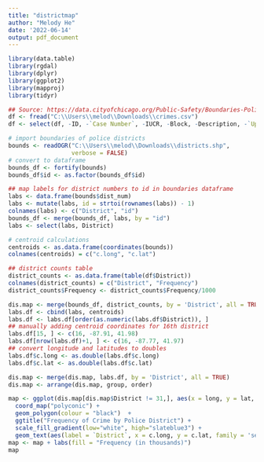 ---
title: "districtmap"
author: "Melody He"
date: '2022-06-14'
output: pdf_document
---

```{r, warning = FALSE, message = FALSE, results = 'false'}
library(data.table)
library(rgdal)
library(dplyr)
library(ggplot2)
library(mapproj)
library(tidyr)

## Source: https://data.cityofchicago.org/Public-Safety/Boundaries-Police-Districts-current-/fthy-xz3r
df <- fread("C:\\Users\\melod\\Downloads\\crimes.csv")
df <- select(df, -ID, -`Case Number`, -IUCR, -Block, -Description, -`Updated On`, -Ward, -Location)

# import boundaries of police districts
bounds <- readOGR("C:\\Users\\melod\\Downloads\\districts.shp",
                  verbose = FALSE)
# convert to dataframe
bounds_df <- fortify(bounds)
bounds_df$id <- as.factor(bounds_df$id)

## map labels for district numbers to id in boundaries dataframe
labs <- data.frame(bounds$dist_num)
labs <- mutate(labs, id = strtoi(rownames(labs)) - 1)
colnames(labs) <- c("District", "id")
bounds_df <- merge(bounds_df, labs, by = "id")
labs <- select(labs, District)

# centroid calculations
centroids <- as.data.frame(coordinates(bounds))
colnames(centroids) = c("c.long", "c.lat")

## district counts table
district_counts <- as.data.frame(table(df$District))
colnames(district_counts) = c("District", "Frequency")
district_counts$Frequency <- district_counts$Frequency/1000

dis.map <- merge(bounds_df, district_counts, by = 'District', all = TRUE)
labs.df <- cbind(labs, centroids)
labs.df <- labs.df[order(as.numeric(labs.df$District)), ]
## manually adding centroid coordinates for 16th district
labs.df[15, ] <- c(16, -87.91, 41.98)
labs.df[nrow(labs.df)+1, ] <- c(16, -87.77, 41.97)
## convert longitude and latitudes to doubles
labs.df$c.long <- as.double(labs.df$c.long)
labs.df$c.lat <- as.double(labs.df$c.lat)

dis.map <- merge(dis.map, labs.df, by = 'District', all = TRUE)
dis.map <- arrange(dis.map, group, order)
```

```{r, warning = FALSE, message = FALSE}
map <- ggplot(dis.map[dis.map$District != 31,], aes(x = long, y = lat, group = group, fill = Frequency)) +
  coord_map("polyconic") + 
  geom_polygon(colour = "black")  +
  ggtitle("Frequency of Crime by Police District") + 
  scale_fill_gradient(low="white", high="slateblue3") +
  geom_text(aes(label = `District`, x = c.long, y = c.lat, family = 'serif'), size = 3) + xlab("longitude") + ylab("latitude") + theme(text = element_text(family = "serif"))
map <- map + labs(fill = "Frequency (in thousands)")
map
```




